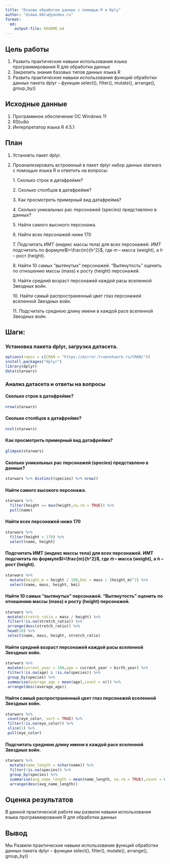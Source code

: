 ```yaml
---
title: "Основы обработки данных с помощью R и Dply"
author: "dimaa.04ru@yandex.ru"
format: 
  md:
    output-file: README.md
---
```





## Цель работы

1.  Развить практические навыки использования языка программирования R для обработки данных
2.  Закрепить знания базовых типов данных языка R
3.  Развить практические навыки использования функций обработки данных пакета dplyr – функции select(), filter(), mutate(), arrange(), group_by()

## Исходные данные

1.  Программное обеспечение ОС Windows 11 
2.  RStudio
3.  Интерпретатор языка R 4.5.1

## План

1.  Установть пакет dplyr.

2.  Проанализировать встроенный в пакет dplyr набор данных starwars с помощью языка R и ответить на вопросы:

    1\. Сколько строк в датафрейме?

    2\. Сколько столбцов в датафрейме?

    3\. Как просмотреть примерный вид датафрейма?

    4\. Сколько уникальных рас персонажей (species) представлено в данных?

    5\. Найти самого высокого персонажа.

    6\. Найти всех персонажей ниже 170

    7\. Подсчитать ИМТ (индекс массы тела) для всех персонажей. ИМТ подсчитать по формулe$I=\frac{m}{h^2}$, где 𝑚 – масса (weight), а ℎ – рост (height).

    8\. Найти 10 самых “вытянутых” персонажей. “Вытянутость” оценить по отношению массы (mass) к росту (height) персонажей.

    9\. Найти средний возраст персонажей каждой расы вселенной Звездных войн.

    10\. Найти самый распространенный цвет глаз персонажей вселенной Звездных войн.

    11\. Подсчитать среднюю длину имени в каждой расе вселенной Звездных войн.

## Шаги:

### Установка пакета dplyr, загрузка датасета.

```r
options(repos = c(CRAN = "https://mirror.truenetwork.ru/CRAN/"))
install.packages("dplyr")
library(dplyr)
data(starwars)
```

### Анализ датасета и ответы на вопросы

#### Сколько строк в датафрейме?

```r
nrow(starwars)
```

#### Сколько столбцов в датафрейме?

```r
ncol(starwars)
```

#### Как просмотреть примерный вид датафрейма?

```r
glimpse(starwars)
```

#### Сколько уникальных рас персонажей (species) представлено в данных?

```r
starwars %>% distinct(species) %>% nrow()
```

#### Найти самого высокого персонажа.

```r
starwars %>%
  filter(height == max(height,na.rm = TRUE)) %>%
  pull(name)
```

#### Найти всех персонажей ниже 170

```r
starwars %>%
  filter(height < 170) %>%
  select(name, height)
```

#### Подсчитать ИМТ (индекс массы тела) для всех персонажей. ИМТ подсчитать по формулe$I=\frac{m}{h^2}$, где 𝑚 – масса (weight), а ℎ – рост (height).

```r
starwars %>%
  mutate(height_m = height / 100,bmi = mass / (height_m)^2) %>%
  select(name, mass, height, bmi)
```

#### Найти 10 самых “вытянутых” персонажей. “Вытянутость” оценить по отношению массы (mass) к росту (height) персонажей.

```r
starwars %>% 
 mutate(stretch_ratio = mass / height) %>%
 filter(!is.na(stretch_ratio)) %>%
 arrange(desc(stretch_ratio)) %>%
 head(10) %>%
 select(name, mass, height, stretch_ratio)
```

#### Найти средний возраст персонажей каждой расы вселенной Звездных войн.

```r
starwars %>%
 mutate(current_year = 100,age = current_year + birth_year) %>%
 filter(!is.na(age) & !is.na(species)) %>%
 group_by(species) %>%
 summarise(average_age = mean(age),count = n()) %>%
 arrange(desc(average_age))
```

#### Найти самый распространенный цвет глаз персонажей вселенной Звездных войн.

```r
starwars %>%
 count(eye_color, sort = TRUE) %>%
 filter(!is.na(eye_color)) %>%
 slice(1) %>%
 pull(eye_color)
```

#### Подсчитать среднюю длину имени в каждой расе вселенной Звездных войн.

```r
starwars %>%
  mutate(name_length = nchar(name)) %>%
  filter(!is.na(species)) %>%
  group_by(species) %>%
  summarise(avg_name_length = mean(name_length, na.rm = TRUE),count = n()) %>%
  arrange(desc(avg_name_length))
```

## Оценка результатов

В данной практической работе мы развили навыки использования языка программирования R для обработки данных

## Вывод

Мы Развили практические навыки использования функций обработки данных пакета dplyr – функции select(), filter(), mutate(), arrange(), group_by()